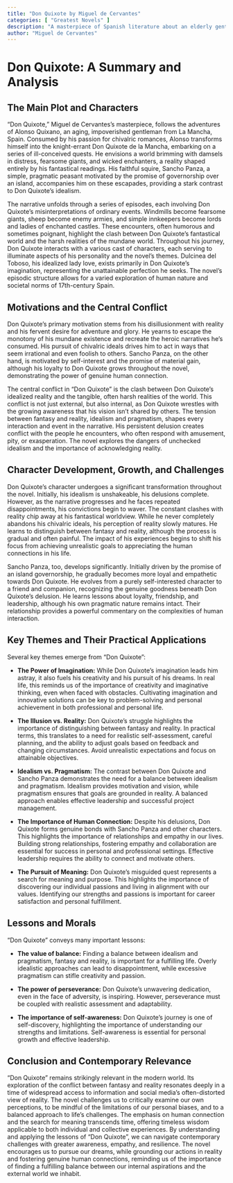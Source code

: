 ```yaml
---
title: "Don Quixote by Miguel de Cervantes"
categories: [ "Greatest Novels" ]
description: "A masterpiece of Spanish literature about an elderly gentleman who becomes so obsessed with chivalric romances that he loses his sanity and decides to become a knight-errant."
author: "Miguel de Cervantes"
---
```

# Don Quixote: A Summary and Analysis

## The Main Plot and Characters

"Don Quixote," Miguel de Cervantes's masterpiece, follows the adventures of Alonso Quixano, an aging, impoverished gentleman from La Mancha, Spain.  Consumed by his passion for chivalric romances, Alonso transforms himself into the knight-errant Don Quixote de la Mancha, embarking on a series of ill-conceived quests. He envisions a world brimming with damsels in distress, fearsome giants, and wicked enchanters, a reality shaped entirely by his fantastical readings.  His faithful squire, Sancho Panza, a simple, pragmatic peasant motivated by the promise of governorship over an island, accompanies him on these escapades, providing a stark contrast to Don Quixote's idealism.

The narrative unfolds through a series of episodes, each involving Don Quixote's misinterpretations of ordinary events. Windmills become fearsome giants, sheep become enemy armies, and simple innkeepers become lords and ladies of enchanted castles.  These encounters, often humorous and sometimes poignant, highlight the clash between Don Quixote's fantastical world and the harsh realities of the mundane world.  Throughout his journey, Don Quixote interacts with a various cast of characters, each serving to illuminate aspects of his personality and the novel's themes.  Dulcinea del Toboso, his idealized lady love, exists primarily in Don Quixote’s imagination, representing the unattainable perfection he seeks.  The novel’s episodic structure allows for a varied exploration of human nature and societal norms of 17th-century Spain.


## Motivations and the Central Conflict

Don Quixote's primary motivation stems from his disillusionment with reality and his fervent desire for adventure and glory. He yearns to escape the monotony of his mundane existence and recreate the heroic narratives he's consumed. His pursuit of chivalric ideals drives him to act in ways that seem irrational and even foolish to others. Sancho Panza, on the other hand, is motivated by self-interest and the promise of material gain, although his loyalty to Don Quixote grows throughout the novel, demonstrating the power of genuine human connection.

The central conflict in "Don Quixote" is the clash between Don Quixote's idealized reality and the tangible, often harsh realities of the world. This conflict is not just external, but also internal, as Don Quixote wrestles with the growing awareness that his vision isn't shared by others. The tension between fantasy and reality, idealism and pragmatism, shapes every interaction and event in the narrative. His persistent delusion creates conflict with the people he encounters, who often respond with amusement, pity, or exasperation. The novel explores the dangers of unchecked idealism and the importance of acknowledging reality.


## Character Development, Growth, and Challenges

Don Quixote’s character undergoes a significant transformation throughout the novel. Initially, his idealism is unshakeable, his delusions complete.  However, as the narrative progresses and he faces repeated disappointments, his convictions begin to waver.  The constant clashes with reality chip away at his fantastical worldview.  While he never completely abandons his chivalric ideals, his perception of reality slowly matures. He learns to distinguish between fantasy and reality, although the process is gradual and often painful.  The impact of his experiences begins to shift his focus from achieving unrealistic goals to appreciating the human connections in his life.

Sancho Panza, too, develops significantly. Initially driven by the promise of an island governorship, he gradually becomes more loyal and empathetic towards Don Quixote. He evolves from a purely self-interested character to a friend and companion, recognizing the genuine goodness beneath Don Quixote's delusion. He learns lessons about loyalty, friendship, and leadership, although his own pragmatic nature remains intact. Their relationship provides a powerful commentary on the complexities of human interaction.


## Key Themes and Their Practical Applications

Several key themes emerge from "Don Quixote":

* **The Power of Imagination:** While Don Quixote's imagination leads him astray, it also fuels his creativity and his pursuit of his dreams. In real life, this reminds us of the importance of creativity and imaginative thinking, even when faced with obstacles. Cultivating imagination and innovative solutions can be key to problem-solving and personal achievement in both professional and personal life.

* **The Illusion vs. Reality:**  Don Quixote's struggle highlights the importance of distinguishing between fantasy and reality.  In practical terms, this translates to a need for realistic self-assessment, careful planning, and the ability to adjust goals based on feedback and changing circumstances.  Avoid unrealistic expectations and focus on attainable objectives.

* **Idealism vs. Pragmatism:**  The contrast between Don Quixote and Sancho Panza demonstrates the need for a balance between idealism and pragmatism. Idealism provides motivation and vision, while pragmatism ensures that goals are grounded in reality.  A balanced approach enables effective leadership and successful project management.

* **The Importance of Human Connection:** Despite his delusions, Don Quixote forms genuine bonds with Sancho Panza and other characters. This highlights the importance of relationships and empathy in our lives. Building strong relationships, fostering empathy and collaboration are essential for success in personal and professional settings. Effective leadership requires the ability to connect and motivate others.


* **The Pursuit of Meaning:** Don Quixote’s misguided quest represents a search for meaning and purpose. This highlights the importance of discovering our individual passions and living in alignment with our values. Identifying our strengths and passions is important for career satisfaction and personal fulfillment.


## Lessons and Morals

"Don Quixote" conveys many important lessons:

* **The value of balance:** Finding a balance between idealism and pragmatism, fantasy and reality, is important for a fulfilling life. Overly idealistic approaches can lead to disappointment, while excessive pragmatism can stifle creativity and passion.

* **The power of perseverance:**  Don Quixote’s unwavering dedication, even in the face of adversity, is inspiring. However, perseverance must be coupled with realistic assessment and adaptability.

* **The importance of self-awareness:**  Don Quixote’s journey is one of self-discovery, highlighting the importance of understanding our strengths and limitations.  Self-awareness is essential for personal growth and effective leadership.


## Conclusion and Contemporary Relevance

"Don Quixote" remains strikingly relevant in the modern world. Its exploration of the conflict between fantasy and reality resonates deeply in a time of widespread access to information and social media’s often-distorted view of reality. The novel challenges us to critically examine our own perceptions, to be mindful of the limitations of our personal biases, and to a balanced approach to life’s challenges. The emphasis on human connection and the search for meaning transcends time, offering timeless wisdom applicable to both individual and collective experiences. By understanding and applying the lessons of “Don Quixote”, we can navigate contemporary challenges with greater awareness, empathy, and resilience. The novel encourages us to pursue our dreams, while grounding our actions in reality and fostering genuine human connections, reminding us of the importance of finding a fulfilling balance between our internal aspirations and the external world we inhabit.

